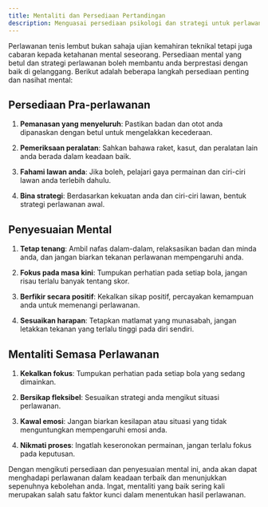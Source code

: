 ```yaml
---
title: Mentaliti dan Persediaan Pertandingan
description: Menguasai persediaan psikologi dan strategi untuk perlawanan tenis lembut
---
```


Perlawanan tenis lembut bukan sahaja ujian kemahiran teknikal tetapi juga cabaran kepada ketahanan mental seseorang. Persediaan mental yang betul dan strategi perlawanan boleh membantu anda berprestasi dengan baik di gelanggang. Berikut adalah beberapa langkah persediaan penting dan nasihat mental:

## Persediaan Pra-perlawanan

1. **Pemanasan yang menyeluruh**: Pastikan badan dan otot anda dipanaskan dengan betul untuk mengelakkan kecederaan.

2. **Pemeriksaan peralatan**: Sahkan bahawa raket, kasut, dan peralatan lain anda berada dalam keadaan baik.

3. **Fahami lawan anda**: Jika boleh, pelajari gaya permainan dan ciri-ciri lawan anda terlebih dahulu.

4. **Bina strategi**: Berdasarkan kekuatan anda dan ciri-ciri lawan, bentuk strategi perlawanan awal.

## Penyesuaian Mental

1. **Tetap tenang**: Ambil nafas dalam-dalam, relaksasikan badan dan minda anda, dan jangan biarkan tekanan perlawanan mempengaruhi anda.

2. **Fokus pada masa kini**: Tumpukan perhatian pada setiap bola, jangan risau terlalu banyak tentang skor.

3. **Berfikir secara positif**: Kekalkan sikap positif, percayakan kemampuan anda untuk memenangi perlawanan.

4. **Sesuaikan harapan**: Tetapkan matlamat yang munasabah, jangan letakkan tekanan yang terlalu tinggi pada diri sendiri.

## Mentaliti Semasa Perlawanan

1. **Kekalkan fokus**: Tumpukan perhatian pada setiap bola yang sedang dimainkan.

2. **Bersikap fleksibel**: Sesuaikan strategi anda mengikut situasi perlawanan.

3. **Kawal emosi**: Jangan biarkan kesilapan atau situasi yang tidak menguntungkan mempengaruhi emosi anda.

4. **Nikmati proses**: Ingatlah keseronokan permainan, jangan terlalu fokus pada keputusan.

Dengan mengikuti persediaan dan penyesuaian mental ini, anda akan dapat menghadapi perlawanan dalam keadaan terbaik dan menunjukkan sepenuhnya kebolehan anda. Ingat, mentaliti yang baik sering kali merupakan salah satu faktor kunci dalam menentukan hasil perlawanan.